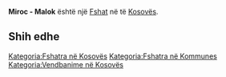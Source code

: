 {{Fshat në Kosovës
 | Emri                = Miroc - Malok
| sqi_D_name = Miroc - Malok
| sqi_D_FULL_NAME_RO = Miroc - Malok
| sqi_D_FULL_NAME_ND_RO = Miroc - Malok
| sqi_D_SORT_NAME_RG = MIROCMALOK
| sqi_D_FULL_NAME_RG = Miroc - Malok
| sqi_D_FULL_NAME_ND_RG = Miroc - Malok
| srp_N_name = Miroc
| srp_N_FULL_NAME_RO = Miroc
| srp_N_FULL_NAME_ND_RO = Miroc
| srp_N_SORT_NAME_RG = MIROC
| srp_N_FULL_NAME_RG = Miroc
| srp_N_FULL_NAME_ND_RG = Miroc
| srp_NS_name = Мироц
| srp_NS_FULL_NAME_RO = Мироц
| srp_NS_FULL_NAME_ND_RO = Мироц
| srp_NS_SORT_NAME_RG = МИРОЦ
| srp_NS_FULL_NAME_RG = Мироц
| srp_NS_FULL_NAME_ND_RG = Мироц

 | Emri (Rasa dhanore) = 
 | Figura              = 
 | Shteti              = Kosovo
 | Komuna              = 
 | Kodi postar         = 
 | Sipërfaqja          = 

 | Popullsia           = 

 | Regj. i popullsisë  = 
 | Dend. e popullsisë  = 
 | Faqja zyrtare       = 
 <!--- Koordinatat ----> 
 | Gjerësia            = 42.475556
 | Gjatësia            = 20.291667
 | Lartësia            = 
}}
'''Miroc - Malok''' është një [[Fshat]] në [[]] të [[Kosovës]].

<!-- == Gjeografia == -->
<!-- == Historia == -->
<!-- == Demografia == -->
== Shih edhe ==
{{Komuna }}
{{Kosovo-Administrata-Cung}}

[[Kategoria:Fshatra në Kosovës]]
[[Kategoria:Fshatra në Kommunes ]]
[[Kategoria:Vendbanime në Kosovës]]